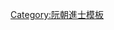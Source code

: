 {{Navbox
|name = 嗣德元年戊申恩科庭試正副榜
|title = [[阮朝嗣德元年戊申恩科貢士進士列表|嗣德元年（1848年）戊申恩科庭試正副榜]]
|titlestyle = background-color:#FFD700;
|image =
|style = width:100%;text-align:center; 
|groupstyle = text-align:center; background-color:#FFD700;
|liststyle = text-align:center;
|state = {{{state<includeonly>|collapsed</includeonly>}}}

|group1 = 第二甲<br>勅賜進士出身<br>共2名
|list1 = '''[[阮勱|阮克勤]]''' - [[裴式堅]]

|group2 = 第三甲<br>勅賜同進士出身<br>共6名
|list2 = [[阮登洐]] - [[阮馨|阮　馨]] - [[鄧陳顓]] - [[杜叔靜]] - [[黎有棣]] - [[武春澯]]

|group3 = 副榜<br>共14名
|list3 = [[黎伯慎]] - [[阮德新]] - [[陳元憙]] - [[陳玉珧]] - [[黎廷識]] - [[裴士選]] - [[胡士挺]] - [[鄧玉璞|鄧玉球]] - [[段文會|段文評]] - [[鄧算|鄧金算]] - [[黎輝采]] - [[丁嘉會]] - [[黎文詠]] - [[范貴德]]

|belowstyle = text-align: center; background-color:#FFD700;
|below='''前一科：[[Template:紹治七年丁未科庭試正副榜|紹治七年丁未科]]　'''·'''　後一科：[[Template:嗣德二年己酉科庭試正副榜|嗣德二年己酉科]]'''
}}
<noinclude>[[Category:嗣德元年戊申恩科進士| ]]
[[Category:阮朝進士模板]]</noinclude>